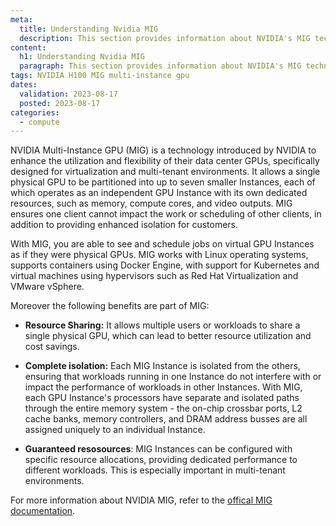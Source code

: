 ```yaml
---
meta:
  title: Understanding Nvidia MIG
  description: This section provides information about NVIDIA's MIG technology
content:
  h1: Understanding Nvidia MIG
  paragraph: This section provides information about NVIDIA's MIG technology
tags: NVIDIA H100 MIG multi-instance gpu
dates:
  validation: 2023-08-17
  posted: 2023-08-17
categories:
  - compute
---
```



NVIDIA Multi-Instance GPU (MIG) is a technology introduced by NVIDIA to enhance the utilization and flexibility of their data center GPUs, specifically designed for virtualization and multi-tenant environments.
It allows a single physical GPU to be partitioned into up to seven smaller Instances, each of which operates as an independent GPU Instance with its own dedicated resources, such as memory, compute cores, and video outputs.
MIG ensures one client cannot impact the work or scheduling of other clients, in addition to providing enhanced isolation for customers.

With MIG, you are able to see and schedule jobs on virtual GPU Instances as if they were physical GPUs. MIG works with Linux operating systems, supports containers using Docker Engine, with support for Kubernetes and virtual machines using hypervisors such as Red Hat Virtualization and VMware vSphere.

Moreover the following benefits are part of MIG:

* **Resource Sharing:** It allows multiple users or workloads to share a single physical GPU, which can lead to better resource utilization and cost savings.

* **Complete isolation:** Each MIG Instance is isolated from the others, ensuring that workloads running in one Instance do not interfere with or impact the performance of workloads in other Instances. With MIG, each GPU Instance's processors have separate and isolated paths through the entire memory system - the on-chip crossbar ports, L2 cache banks, memory controllers, and DRAM address busses are all assigned uniquely to an individual Instance.

* **Guaranteed resosources**: MIG Instances can be configured with specific resource allocations, providing dedicated performance to different workloads. This is especially important in multi-tenant environments.

For more information about NVIDIA MIG, refer to the [offical MIG documentation](https://docs.nvidia.com/datacenter/tesla/mig-user-guide/).